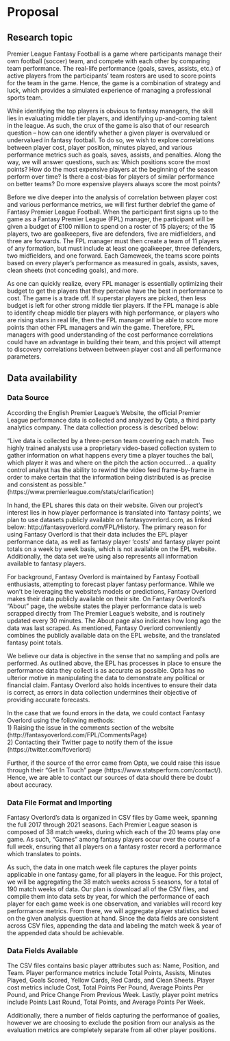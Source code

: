 # Proposal

## Research topic
Premier League Fantasy Football is a game where participants manage their own football (soccer) team, and compete with each other by comparing team performance. The real-life performance (goals, saves, assists, etc.) of active players from the participants’ team rosters are used to score points for the team in the game. Hence, the game is a combination of strategy and luck, which provides a simulated experience of managing a professional sports team. 

While identifying the top players is obvious to fantasy managers, the skill lies in evaluating middle tier players, and identifying up-and-coming talent in the league. As such, the crux of the game is also that of our research question – how can one identify whether a given player is overvalued or undervalued in fantasy football. To do so, we wish to explore correlations between player cost, player position, minutes played, and various performance metrics such as goals, saves, assists, and penalties. Along the way, we will answer questions, such as: Which positions score the most points? How do the most expensive players at the beginning of the season perform over time? Is there a cost-bias for players of similar performance on better teams? Do more expensive players always score the most points?

Before we dive deeper into the analysis of correlation between player cost and various performance metrics, we will first further debrief the game of Fantasy Premier League Football. When the participant first signs up to the game as a Fantasy Premier League (FPL) manager, the participant will be given a budget of £100 million to spend on a roster of 15 players; of the 15 players, two are goalkeepers, five are defenders, five are midfielders, and three are forwards. The FPL manager must then create a team of 11 players of any formation, but must include at least one goalkeeper, three defenders, two midfielders, and one forward. Each Gameweek, the teams score points based on every player’s performance as measured in goals, assists, saves, clean sheets (not conceding goals), and more. 

As one can quickly realize, every FPL manager is essentially optimizing their budget to get the players that they perceive have the best in performance to cost. The game is a trade off. If superstar players are picked, then less budget is left for other strong middle tier players. If the FPL manage is able to identify cheap middle tier players with high performance, or players who are rising stars in real life, then the FPL manager will be able to score more points than other FPL managers and win the game. Therefore, FPL managers with good understanding of the cost performance correlations could have an advantage in building their team, and this project will attempt to discovery correlations between between player cost and all performance parameters.

## Data availability
### Data Source

According the English Premier League's Website, the official Premier League performance
data is collected and analyzed by Opta, a third party analytics company. The data
collection process is described below:

"Live data is collected by a three-person team covering each match. Two highly 
trained analysts use a proprietary video-based collection system to gather 
information on what happens every time a player touches the ball, which player 
it was and where on the pitch the action occurred... a quality control analyst 
has the ability to rewind the video feed frame-by-frame in order to make certain 
that the information being distributed is as precise and consistent as possible."
(https://www.premierleague.com/stats/clarification)

In hand, the EPL shares this data on their website. Given our project's interest 
lies in how player performance is translated into 'fantasy points', we plan to use
datasets publicly available on fantasyoverlord.com, as linked below:
http://fantasyoverlord.com/FPL/History. The primary reason for using Fantasy 
Overlord is that their data includes the EPL player performance data, as well as 
fantasy player 'costs' and fantasy player point totals on a week by week basis, 
which is not available on the EPL website. Additionally, the data set we're using 
also represents all information available to fantasy players. 

For background, Fantasy Overlord is maintained by Fantasy Football enthusiasts, 
attempting to forecast player fantasy performance. While we won't be leveraging
the website's models or predictions, Fantasy Overlord makes their data publicly 
available on their site. On Fantasy Overlord’s “About” page, the website states 
the player performance data is web scrapped directly from The Premier League’s 
website, and is routinely updated every 30 minutes. The About page also indicates 
how long ago the data was last scraped. As mentioned, Fantasy Overlord conveniently
combines the publicly available data on the EPL website, and the translated 
fantasy point totals.

We believe our data is objective in the sense that no sampling and polls are performed.
As outlined above, the EPL has processes in place to ensure the performance data 
they collect is as accurate as possible. Opta has no ulterior motive in 
manipulating the data to demonstrate any political or financial claim. Fantasy
Overlord also holds incentives to ensure their data is correct, as errors in 
data collection undermines their  objective of providing accurate forecasts.

In the case that we found errors in the data, we could contact Fantasy Overlord using
the following methods: \
1) Raising the issue in the comments section of the website (http://fantasyoverlord.com/FPL/CommentsPage) \
2) Contacting their Twitter page to notify them of the issue (https://twitter.com/foverlord) \

Further, if the source of the error came from Opta, we could raise this issue through
their "Get In Touch" page (https://www.statsperform.com/contact/). Hence, we are able 
to contact our sources of data should there be doubt about accuracy.


### Data File Format and Importing
Fantasy Overlord's data is organized in CSV files by Game week, spanning the 
full 2017 through 2021 seasons. Each Premier League season is composed of 38 match 
weeks, during which each of the 20 teams play one game. As such, "Games" among 
fantasy players occur over the course of a full week, ensuring that all players 
on a fantasy roster record a performance which translates to points. 

As such, the data in one match week file captures the player points applicable in 
one fantasy game, for all players in the league. For this project, we will be 
aggregating the 38 match weeks across 5 seasons, for a total of 190 match weeks
of data. Our plan is download all of the CSV files, and compile them into data sets
by year, for which the performance of each player for each game week is one observation, 
and variables will record key performance metrics. From there, we will aggregate 
player statistics based on the given analysis question at hand. Since the data fields 
are consistent across CSV files, appending the data and labeling the match week & 
year of the appended data should be achievable.

### Data Fields Available
The CSV files contains basic player attributes such as: Name, Position, and Team.
Player performance metrics include Total Points, Assists, Minutes Played, Goals Scored, 
Yellow Cards, Red Cards, and Clean Sheets. Player cost metrics include Cost, 
Total Points Per Pound, Average Points Per Pound, and Price Change From Previous Week.
Lastly, player point metrics include Points Last Round, Total Points, and Average Points 
Per Week.

Additionally, there a number of fields capturing the performance of goalies, however
we are choosing to exclude the position from our analysis as the evaluation metrics
are completely separate from all other player positions.


